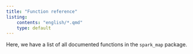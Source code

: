 ```yaml
---
title: "Function reference"
listing:
    contents: "english/*.qmd"
    type: default
---
```


Here, we have a list of all documented functions in the `spark_map` package.


